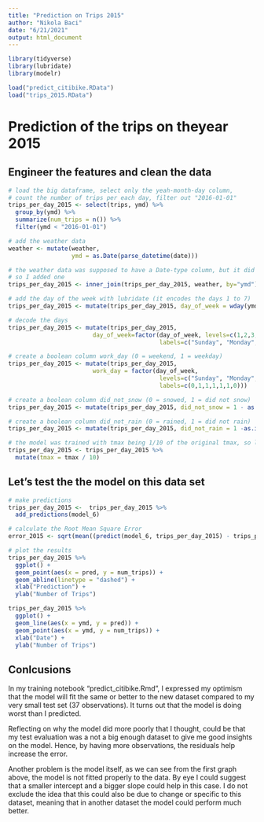 ---
title: "Prediction on Trips 2015"
author: "Nikola Baci"
date: "6/21/2021"
output: html_document
---

```{r setup, include=FALSE}
library(tidyverse)
library(lubridate)
library(modelr)

load("predict_citibike.RData")
load("trips_2015.RData")
```

# Prediction of the trips on theyear 2015

## Engineer the features and clean the data

```{r}
# load the big dataframe, select only the yeah-month-day column,
# count the number of trips per each day, filter out "2016-01-01"
trips_per_day_2015 <- select(trips, ymd) %>%
  group_by(ymd) %>%
  summarize(num_trips = n()) %>%
  filter(ymd < "2016-01-01") 

# add the weather data
weather <- mutate(weather,
                  ymd = as.Date(parse_datetime(date)))

# the weather data was supposed to have a Date-type column, but it did not,
# so I added one
trips_per_day_2015 <- inner_join(trips_per_day_2015, weather, by="ymd")

# add the day of the week with lubridate (it encodes the days 1 to 7)
trips_per_day_2015 <- mutate(trips_per_day_2015, day_of_week = wday(ymd))

# decode the days
trips_per_day_2015 <- mutate(trips_per_day_2015, 
                        day_of_week=factor(day_of_week, levels=c(1,2,3,4,5,6,7), 
                                           labels=c("Sunday", "Monday","Tuesday","Wednesday", "Thursday", "Friday", "Saturday")))

# create a boolean column work_day (0 = weekend, 1 = weekday)
trips_per_day_2015 <- mutate(trips_per_day_2015, 
                        work_day = factor(day_of_week, 
                                           levels=c("Sunday", "Monday","Tuesday","Wednesday", "Thursday", "Friday", "Saturday"), 
                                           labels=c(0,1,1,1,1,1,0)))

# create a boolean column did_not_snow (0 = snowed, 1 = did not snow)
trips_per_day_2015 <- mutate(trips_per_day_2015, did_not_snow = 1 - as.integer(trips_per_day_2015$snwd > 5))

# create a boolean column did_not_rain (0 = rained, 1 = did not rain)
trips_per_day_2015 <- mutate(trips_per_day_2015, did_not_rain = 1 -as.integer(trips_per_day_2015$prcp > 1))

# the model was trained with tmax being 1/10 of the original tmax, so lets change it to that
trips_per_day_2015 <- trips_per_day_2015 %>%
  mutate(tmax = tmax / 10)
```

## Let's test the the model on this data set

```{r}
# make predictions
trips_per_day_2015 <-  trips_per_day_2015 %>%
  add_predictions(model_6)

# calculate the Root Mean Square Error
error_2015 <- sqrt(mean((predict(model_6, trips_per_day_2015) - trips_per_day_2015$num_trips)^2))

# plot the results
trips_per_day_2015 %>%
  ggplot() +
  geom_point(aes(x = pred, y = num_trips)) +
  geom_abline(linetype = "dashed") +
  xlab("Prediction") +
  ylab("Number of Trips")

trips_per_day_2015 %>% 
  ggplot() +
  geom_line(aes(x = ymd, y = pred)) +
  geom_point(aes(x = ymd, y = num_trips)) +
  xlab("Date") +
  ylab("Number of Trips")
```

## Conlcusions

In my training notebook "predict_citibike.Rmd", I expressed my optimism that
the model will fit the same or better to the new dataset compared to my very
small test set (37 observations). It turns out that the model is doing worst
than I predicted.

Reflecting on why the model did more poorly that I thought, could be that my 
test evaluation was a not a big enough dataset to give me good insights on the 
model. Hence, by having more observations, the residuals help increase the error.

Another problem is the model itself, as we can see from the first graph above, 
the model is not fitted properly to the data. By eye I could suggest that a 
smaller intercept and a bigger slope could help in this case. I do not 
exclude the idea that this could also be due to change or specific to this dataset,
meaning that in another dataset the model could perform much better.





